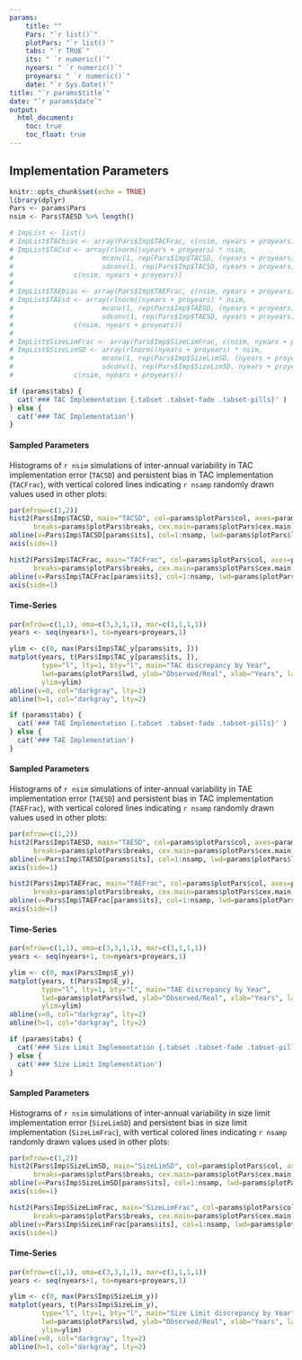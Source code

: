 ```yaml
---
params: 
    title: ""
    Pars: "`r list()`"
    plotPars: "`r list()`"
    tabs: "`r TRUE`"
    its: " `r numeric()`"
    nyears: " `r numeric()`"
    proyears: " `r numeric()`"
    date: "`r Sys.Date()`"
title: "`r params$title`"
date: "`r params$date`"
output:
  html_document:
    toc: true
    toc_float: true
---
```


## Implementation Parameters
```r
knitr::opts_chunk$set(echo = TRUE)
library(dplyr)
Pars <- params$Pars
nsim <- Pars$TAESD %>% length()

# ImpList <- list()
# ImpList$TACbias <- array(Pars$Imp$TACFrac, c(nsim, nyears + proyears))  
# ImpList$TACsd <- array(rlnorm((nyears + proyears) * nsim, 
#                      mconv(1, rep(Pars$Imp$TACSD, (nyears + proyears))), 
#                      sdconv(1, rep(Pars$Imp$TACSD, nyears + proyears))), 
#               c(nsim, nyears + proyears))  
# 
# ImpList$TAEbias <- array(Pars$Imp$TAEFrac, c(nsim, nyears + proyears))  
# ImpList$TAEsd <- array(rlnorm((nyears + proyears) * nsim, 
#                      mconv(1, rep(Pars$Imp$TAESD, (nyears + proyears))), 
#                      sdconv(1, rep(Pars$Imp$TAESD, nyears + proyears))), 
#               c(nsim, nyears + proyears)) 
# 
# ImpList$SizeLimFrac <- array(Pars$Imp$SizeLimFrac, c(nsim, nyears + proyears))  
# ImpList$SizeLimSD <- array(rlnorm((nyears + proyears) * nsim, 
#                      mconv(1, rep(Pars$Imp$SizeLimSD, (nyears + proyears))), 
#                      sdconv(1, rep(Pars$Imp$SizeLimSD, nyears + proyears))), 
#               c(nsim, nyears + proyears)) 
```



```r
if (params$tabs) {
  cat('### TAC Implementation {.tabset .tabset-fade .tabset-pills}' )
} else {
  cat('### TAC Implementation')
}
```


#### Sampled Parameters
Histograms of `r nsim` simulations of inter-annual variability in TAC implementation error (`TACSD`) and persistent bias in TAC implementation (`TACFrac`), with vertical colored lines indicating `r nsamp` randomly drawn values used in other plots:

```r
par(mfrow=c(1,2))
hist2(Pars$Imp$TACSD, main="TACSD", col=params$plotPars$col, axes=params$plotPars$axes,
      breaks=params$plotPars$breaks, cex.main=params$plotPars$cex.main)
abline(v=Pars$Imp$TACSD[params$its], col=1:nsamp, lwd=params$plotPars$lwd)
axis(side=1) 

hist2(Pars$Imp$TACFrac, main="TACFrac", col=params$plotPars$col, axes=params$plotPars$axes,
      breaks=params$plotPars$breaks, cex.main=params$plotPars$cex.main)
abline(v=Pars$Imp$TACFrac[params$its], col=1:nsamp, lwd=params$plotPars$lwd)
axis(side=1) 

```

#### Time-Series

```r

par(mfrow=c(1,1), oma=c(3,3,1,1), mar=c(1,1,1,1))
years <- seq(nyears+1, to=nyears+proyears,1)

ylim <- c(0, max(Pars$Imp$TAC_y[params$its, ]))
matplot(years, t(Pars$Imp$TAC_y[params$its, ]),
        type="l", lty=1, bty="l", main="TAC discrepancy by Year", 
        lwd=params$plotPars$lwd, ylab="Observed/Real", xlab="Years", las=1, xpd=NA,
        ylim=ylim)
abline(v=0, col="darkgray", lty=2)
abline(h=1, col="darkgray", lty=2)
```



```r
if (params$tabs) {
  cat('### TAE Implementation {.tabset .tabset-fade .tabset-pills}' )
} else {
  cat('### TAE Implementation')
}
```


#### Sampled Parameters
Histograms of `r nsim` simulations of inter-annual variability in TAE implementation error (`TAESD`) and persistent bias in TAC implementation (`TAEFrac`), with vertical colored lines indicating `r nsamp` randomly drawn values used in other plots:

```r
par(mfrow=c(1,2))
hist2(Pars$Imp$TAESD, main="TAESD", col=params$plotPars$col, axes=params$plotPars$axes,
      breaks=params$plotPars$breaks, cex.main=params$plotPars$cex.main)
abline(v=Pars$Imp$TAESD[params$its], col=1:nsamp, lwd=params$plotPars$lwd)
axis(side=1) 

hist2(Pars$Imp$TAEFrac, main="TAEFrac", col=params$plotPars$col, axes=params$plotPars$axes,
      breaks=params$plotPars$breaks, cex.main=params$plotPars$cex.main)
abline(v=Pars$Imp$TAEFrac[params$its], col=1:nsamp, lwd=params$plotPars$lwd)
axis(side=1) 

```

#### Time-Series

```r
par(mfrow=c(1,1), oma=c(3,3,1,1), mar=c(1,1,1,1))
years <- seq(nyears+1, to=nyears+proyears,1)

ylim <- c(0, max(Pars$Imp$E_y))
matplot(years, t(Pars$Imp$E_y),
        type="l", lty=1, bty="l", main="TAE discrepancy by Year", 
        lwd=params$plotPars$lwd, ylab="Observed/Real", xlab="Years", las=1, xpd=NA,
        ylim=ylim)
abline(v=0, col="darkgray", lty=2)
abline(h=1, col="darkgray", lty=2)
```


```r
if (params$tabs) {
  cat('### Size Limit Implementation {.tabset .tabset-fade .tabset-pills}' )
} else {
  cat('### Size Limit Implementation')
}
```


#### Sampled Parameters
Histograms of `r nsim` simulations of inter-annual variability in size limit implementation error (`SizeLimSD`) and persistent bias in size limit implementation (`SizeLimFrac`), with vertical colored lines indicating `r nsamp` randomly drawn values used in other plots:

```r
par(mfrow=c(1,2))
hist2(Pars$Imp$SizeLimSD, main="SizeLimSD", col=params$plotPars$col, axes=params$plotPars$axes,
      breaks=params$plotPars$breaks, cex.main=params$plotPars$cex.main)
abline(v=Pars$Imp$SizeLimSD[params$its], col=1:nsamp, lwd=params$plotPars$lwd)
axis(side=1) 

hist2(Pars$Imp$SizeLimFrac, main="SizeLimFrac", col=params$plotPars$col, axes=params$plotPars$axes,
      breaks=params$plotPars$breaks, cex.main=params$plotPars$cex.main)
abline(v=Pars$Imp$SizeLimFrac[params$its], col=1:nsamp, lwd=params$plotPars$lwd)
axis(side=1) 

```

#### Time-Series

```r

par(mfrow=c(1,1), oma=c(3,3,1,1), mar=c(1,1,1,1))
years <- seq(nyears+1, to=nyears+proyears,1)

ylim <- c(0, max(Pars$Imp$SizeLim_y))
matplot(years, t(Pars$Imp$SizeLim_y),
        type="l", lty=1, bty="l", main="Size Limit discrepancy by Year", 
        lwd=params$plotPars$lwd, ylab="Observed/Real", xlab="Years", las=1, xpd=NA,
        ylim=ylim)
abline(v=0, col="darkgray", lty=2)
abline(h=1, col="darkgray", lty=2)
```

